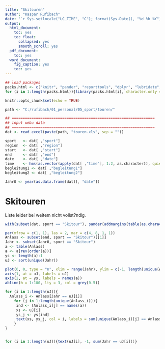 ```yaml
---
title: "Skitouren"
author: "Kaspar Rufibach"
date: '`r Sys.setlocale("LC_TIME", "C"); format(Sys.Date(), "%d %b %Y")`'
output:
  html_document:
    toc: yes
    toc_float:
      collapsed: yes
      smooth_scroll: yes
  pdf_document:
    toc: yes
  word_document:
    fig_caption: yes
    toc: yes
---
```


```r
## load packages
packs.html <- c("knitr", "pander", "reporttools", "dplyr", "lubridate", "readxl")
for (i in 1:length(packs.html)){library(packs.html[i], character.only = TRUE)}

knitr::opts_chunk$set(echo = TRUE)

path <- "C:/rufibach/01_personal/05_sport/touren/"

## =================================================================
## input uebu data
## =================================================================
dat <- read_excel(paste(path, "touren.xls", sep = ""))

sport   <- dat[ ,"sport"]
region  <- dat[ ,"region"]
start   <- dat[ ,"start"]
end     <- dat[ ,"end"]
date    <- dat[ ,"date"]
time    <- hms(as.vector(apply(dat[ ,"time"], 1:2, as.character)), quiet = TRUE)
begleitung1 <- dat[ ,"begleitung1"]
begleitung2 <- dat[ ,"begleitung2"]

Jahr0 <- year(as.data.frame(dat)[, "date"])
```

# Skitouren

Liste leider bei weitem nicht vollst?ndig.


```r
with(subset(dat, sport == "Skitour"), pander(addmargins(table(as.character(end), year(date))), digits = 1))
```



```r
par(mfrow = c(1, 1), las = 2, mar = c(4, 8, 1, 1))
Anlass <- subset(end, sport == "Skitour")[[1]]
Jahr <- subset(Jahr0, sport == "Skitour")
a <- table(Anlass)
a <- a[rev(order(a))]
ys <- length(a):1
uJ <- sort(unique(Jahr))

plot(0, 0, type = "n", xlim = range(Jahr), ylim = c(-1, length(unique(Anlass))), xaxt = "n", xlab = "", ylab = "", yaxt = "n")
axis(1, at = uJ, labels = uJ)
axis(2, at = ys, labels = names(a))
abline(h = 1:100, lty = 3, col = grey(0.5))

for (i in 1:length(uJ)){
  Anlass_i <- Anlass[Jahr == uJ[i]]
    for (j in 1:length(unique(Anlass_i))){
     ind <- (Anlass_i[j] == names(a))
     xs <- uJ[i]
     ys_j <- ys[ind]
     text(xs, ys_j, col = i, labels = sum(unique(Anlass_i)[j] == Anlass_i), cex = 1.5)
    }
}


for (i in 1:length(uJ)){text(uJ[i], -1, sum(Jahr == uJ[i]))}
```
